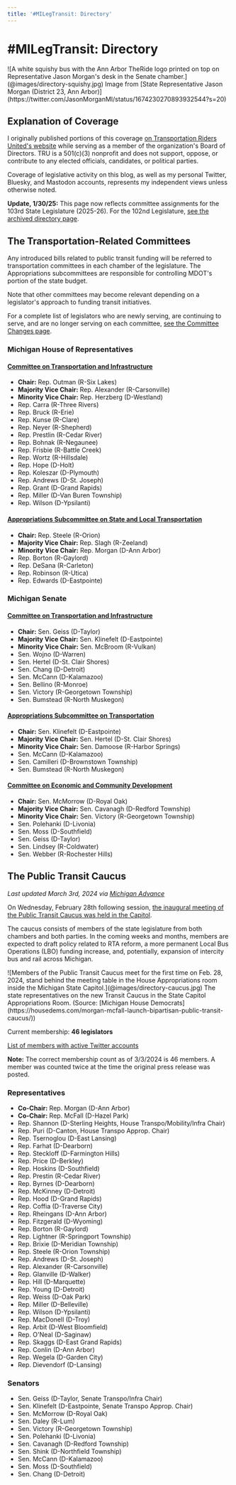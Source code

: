 ```yaml
---
title: '#MILegTransit: Directory'
---
```



# #MILegTransit: Directory

<CaptionedElement>
    <span>![A white squishy bus with the Ann Arbor TheRide logo printed on top on Representative Jason Morgan's desk in the Senate chamber.](@images/directory-squishy.jpg)</span>
    <span slot="caption">Image from [State Representative Jason Morgan (District 23, Ann Arbor)](https://twitter.com/JasonMorganMI/status/1674230270893932544?s=20)</span>
</CaptionedElement>

## Explanation of Coverage

I originally published portions of this coverage [on Transportation Riders United's website](https://www.detroittransit.org/michigan-legislature-transit-watch/) while serving as a member of the organization's Board of Directors. TRU is a 501(c)(3) nonprofit and does not support, oppose, or contribute to any elected officials, candidates, or political parties.

Coverage of legislative activity on this blog, as well as my personal Twitter, Bluesky, and Mastodon accounts, represents my independent views unless otherwise noted.

<Tweet id="1618101440429576192" />

<b>Update, 1/30/25:</b> This page now reflects committee assignments for the 103rd State Legislature (2025-26). For the 102nd Legislature, [see the archived directory page](https://coreyrowe.me/topics/legislative-updates/102nd_directory).

## The Transportation-Related Committees

Any introduced bills related to public transit funding will be referred to transportation committees in each chamber of the legislature. The Appropriations subcommittees are responsible for controlling MDOT's portion of the state budget.

Note that other committees may become relevant depending on a legislator's approach to funding transit initiatives.

For a complete list of legislators who are newly serving, are continuing to serve, and are no longer serving on each committee, [see the Committee Changes page](https://coreyrowe.me/topics/legislative-updates/103rd_committee_changes).

### Michigan House of Representatives

#### [Committee on Transportation and Infrastructure](https://www.house.mi.gov/Committee/HTRAN)

- **Chair:** Rep. Outman (R-Six Lakes)
- **Majority Vice Chair:** Rep. Alexander (R-Carsonville)
- **Minority Vice Chair:** Rep. Herzberg (D-Westland)
- Rep. Carra (R-Three Rivers)
- Rep. Bruck (R-Erie)
- Rep. Kunse (R-Clare)
- Rep. Neyer (R-Shepherd)
- Rep. Prestlin (R-Cedar River)
- Rep. Bohnak (R-Negaunee)
- Rep. Frisbie (R-Battle Creek)
- Rep. Wortz (R-Hillsdale)
- Rep. Hope (D-Holt)
- Rep. Koleszar (D-Plymouth)
- Rep. Andrews (D-St. Joseph)
- Rep. Grant (D-Grand Rapids)
- Rep. Miller (D-Van Buren Township)
- Rep. Wilson (D-Ypsilanti)

#### [Appropriations Subcommittee on State and Local Transportation](https://www.house.mi.gov/Committee/SLTR)

- **Chair:** Rep. Steele (R-Orion)
- **Majority Vice Chair:** Rep. Slagh (R-Zeeland)
- **Minority Vice Chair:** Rep. Morgan (D-Ann Arbor)
- Rep. Borton (R-Gaylord)
- Rep. DeSana (R-Carleton)
- Rep. Robinson (R-Utica)
- Rep. Edwards (D-Eastpointe)

### Michigan Senate

#### [Committee on Transportation and Infrastructure](https://senate.michigan.gov/committees/2025-2026/transportation-and-infrastructure/)

- **Chair:** Sen. Geiss (D-Taylor)
- **Majority Vice Chair:** Sen. Klinefelt (D-Eastpointe)
- **Minority Vice Chair:** Sen. McBroom (R-Vulkan)
- Sen. Wojno (D-Warren)
- Sen. Hertel (D-St. Clair Shores)
- Sen. Chang (D-Detroit)
- Sen. McCann (D-Kalamazoo)
- Sen. Bellino (R-Monroe)
- Sen. Victory (R-Georgetown Township)
- Sen. Bumstead (R-North Muskegon)

#### [Appropriations Subcommittee on Transportation](https://senate.michigan.gov/committees/2025-2026/appropriations-subcommittee-on-transportation/)

- **Chair:** Sen. Klinefelt (D-Eastpointe)
- **Majority Vice Chair:** Sen. Hertel (D-St. Clair Shores)
- **Minority Vice Chair:** Sen. Damoose (R-Harbor Springs)
- Sen. McCann (D-Kalamazoo)
- Sen. Camilleri (D-Brownstown Township)
- Sen. Bumstead (R-North Muskegon)

#### [Committee on Economic and Community Development](https://senate.michigan.gov/committees/2025-2026/economic-and-community-development/)
- **Chair:** Sen. McMorrow (D-Royal Oak)
- **Majority Vice Chair:** Sen. Cavanagh (D-Redford Township)
- **Minority Vice Chair:** Sen. Victory (R-Georgetown Township)
- Sen. Polehanki (D-Livonia)
- Sen. Moss (D-Southfield)
- Sen. Geiss (D-Taylor)
- Sen. Lindsey (R-Coldwater)
- Sen. Webber (R-Rochester Hills)

## The Public Transit Caucus

*Last updated March 3rd, 2024 via [Michigan Advance](https://michiganadvance.com/2024/02/29/bipartisan-bicameral-public-transit-caucus-holds-inaugural-meeting-amid-concern-over-funding/)*

On Wednesday, February 28th following session, [the inaugural meeting of the Public Transit Caucus was held in the Capitol](https://housedems.com/morgan-mcfall-launch-bipartisan-public-transit-caucus/).

The caucus consists of members of the state legislature from both chambers and both parties. In the coming weeks and months, members are expected to draft policy related to RTA reform, a more permanent Local Bus Operations (LBO) funding increase, and, potentially, expansion of intercity bus and rail across Michigan.

<CaptionedElement>
    <span>![Members of the Public Transit Caucus meet for the first time on Feb. 28, 2024, stand behind the meeting table in the House Appropriations room inside the Michigan State Capitol.](@images/directory-caucus.jpg)</span>
    <span slot="caption">The state representatives on the new Transit Caucus in the State Capitol Appropriations Room. (Source: [Michigan House Democrats](https://housedems.com/morgan-mcfall-launch-bipartisan-public-transit-caucus/))</span>
</CaptionedElement>

Current membership: **46 legislators**

[List of members with active Twitter accounts](https://twitter.com/i/lists/1764430350577533356)

**Note:** The correct membership count as of 3/3/2024 is 46 members. A member was counted twice at the time the original press release was posted.

### Representatives

- **Co-Chair:** Rep. Morgan (D-Ann Arbor)
- **Co-Chair:** Rep. McFall (D-Hazel Park)
- Rep. Shannon (D-Sterling Heights, House Transpo/Mobility/Infra Chair)
- Rep. Puri (D-Canton, House Transpo Approp. Chair)
- Rep. Tsernoglou (D-East Lansing)
- Rep. Farhat (D-Dearborn)
- Rep. Steckloff (D-Farmington Hills)
- Rep. Price (D-Berkley)
- Rep. Hoskins (D-Southfield)
- Rep. Prestin (R-Cedar River)
- Rep. Byrnes (D-Dearborn)
- Rep. McKinney (D-Detroit)
- Rep. Hood (D-Grand Rapids)
- Rep. Coffia (D-Traverse City)
- Rep. Rheingans (D-Ann Arbor)
- Rep. Fitzgerald (D-Wyoming)
- Rep. Borton (R-Gaylord)
- Rep. Lightner (R-Springport Township)
- Rep. Brixie (D-Meridian Township)
- Rep. Steele (R-Orion Township)
- Rep. Andrews (D-St. Joseph)
- Rep. Alexander (R-Carsonville)
- Rep. Glanville (D-Walker)
- Rep. Hill (D-Marquette)
- Rep. Young (D-Detroit)
- Rep. Weiss (D-Oak Park)
- Rep. Miller (D-Belleville)
- Rep. Wilson (D-Ypsilanti)
- Rep. MacDonell (D-Troy)
- Rep. Arbit (D-West Bloomfield)
- Rep. O'Neal (D-Saginaw)
- Rep. Skaggs (D-East Grand Rapids)
- Rep. Conlin (D-Ann Arbor)
- Rep. Wegela (D-Garden City)
- Rep. Dievendorf (D-Lansing)

### Senators

- Sen. Geiss (D-Taylor, Senate Transpo/Infra Chair)
- Sen. Klinefelt (D-Eastpointe, Senate Transpo Approp. Chair)
- Sen. McMorrow (D-Royal Oak)
- Sen. Daley (R-Lum)
- Sen. Victory (R-Georgetown Township)
- Sen. Polehanki (D-Livonia)
- Sen. Cavanagh (D-Redford Township)
- Sen. Shink (D-Northfield Township)
- Sen. McCann (D-Kalamazoo)
- Sen. Moss (D-Southfield)
- Sen. Chang (D-Detroit)
